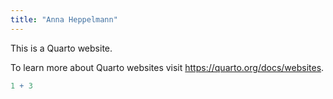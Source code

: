 ```yaml
---
title: "Anna Heppelmann"
---
```


This is a Quarto website.

To learn more about Quarto websites visit <https://quarto.org/docs/websites>.

```r
1 + 3
```
